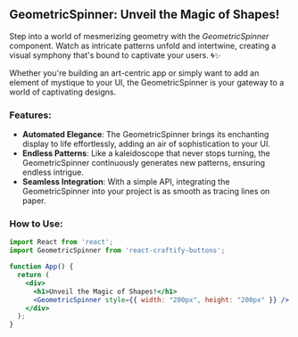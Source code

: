 

<Meta title="Spinners/GemoetricSpinner" component={GeometricSpinner} />


## GeometricSpinner: Unveil the Magic of Shapes!

Step into a world of mesmerizing geometry with the *GeometricSpinner* component. Watch as intricate patterns unfold and intertwine, creating a visual symphony that's bound to captivate your users. 🌀✨

Whether you're building an art-centric app or simply want to add an element of mystique to your UI, the GeometricSpinner is your gateway to a world of captivating designs.

### Features:

- **Automated Elegance**: The GeometricSpinner brings its enchanting display to life effortlessly, adding an air of sophistication to your UI.
- **Endless Patterns**: Like a kaleidoscope that never stops turning, the GeometricSpinner continuously generates new patterns, ensuring endless intrigue.
- **Seamless Integration**: With a simple API, integrating the GeometricSpinner into your project is as smooth as tracing lines on paper.

 ### How to Use:

```jsx
import React from 'react';
import GeometricSpinner from 'react-craftify-buttons';  

function App() {
  return (
    <div>
      <h1>Unveil the Magic of Shapes!</h1>
      <GeometricSpinner style={{ width: "200px", height: "200px" }} />
    </div>
  );
}


```